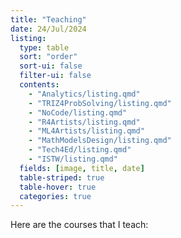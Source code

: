 ```yaml
---
title: "Teaching"
date: 24/Jul/2024
listing: 
  type: table
  sort: "order"
  sort-ui: false
  filter-ui: false
  contents: 
    - "Analytics/listing.qmd"
    - "TRIZ4ProbSolving/listing.qmd"
    - "NoCode/listing.qmd"
    - "R4Artists/listing.qmd"
    - "ML4Artists/listing.qmd"
    - "MathModelsDesign/listing.qmd"
    - "Tech4Ed/listing.qmd"
    - "ISTW/listing.qmd"
  fields: [image, title, date]
  table-striped: true
  table-hover: true
  categories: true
---
```


Here are the courses that I teach:
